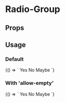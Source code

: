 
# Radio-Group
<Meta
  title='Radio Group'
  component='fw-radio-group'
/>

## Props
<Props of="fw-radio-group"/>

## Usage

### Default
<Preview>
<Story name='Default'>{() => `
  <fw-radio-group>
    <fw-radio value="yes">Yes</fw-radio>
    <fw-radio value="no">No</fw-radio>
    <fw-radio value="maybe">Maybe</fw-radio>
  </fw-radio-group>`}</Story>
</Preview>


### With 'allow-empty'

<Preview>
<Story name='AllowEmpty'>{() => `
  <fw-radio-group allow-empty>
    <fw-radio value="yes">Yes</fw-radio>
    <fw-radio value="no">No</fw-radio>
    <fw-radio value="maybe">Maybe</fw-radio>
  </fw-radio-group>`}</Story>
</Preview>
